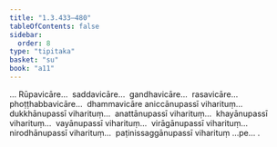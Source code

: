 ```yaml
---
title: "1.3.433–480"
tableOfContents: false
sidebar:
  order: 8
type: "tipitaka"
basket: "su"
book: "a11"
---
```



<DynamicBreadcrumb />

<Division number="454–501" book="a11" bookNo="17">

<Paragraph number="223" book="a11">
… Rūpavicāre…  saddavicāre…  gandhavicāre…  rasavicāre…  phoṭṭhabbavicāre…  dhammavicāre aniccānupassī viharituṃ…  dukkhānupassī viharituṃ…  anattānupassī viharituṃ…  khayānupassī viharituṃ…  vayānupassī viharituṃ…  virāgānupassī viharituṃ…  nirodhānupassī viharituṃ…  paṭinissaggānupassī viharituṃ …pe… .
</Paragraph>
</Division>